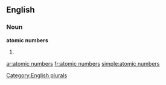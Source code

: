 
==English==

===Noun===
'''atomic numbers'''

# {{plural of|[[atomic number]]}}

[[Category:English plurals]]

[[ar:atomic numbers]]
[[fr:atomic numbers]]
[[simple:atomic numbers]]